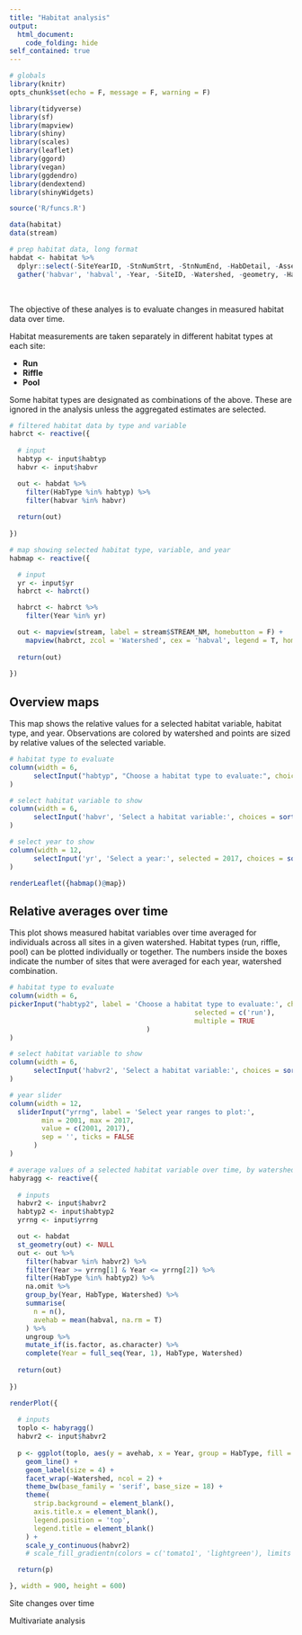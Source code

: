 ```yaml
---
title: "Habitat analysis"
output: 
  html_document:
    code_folding: hide
self_contained: true
---
```


```r
# globals
library(knitr)
opts_chunk$set(echo = F, message = F, warning = F)

library(tidyverse)
library(sf)
library(mapview)
library(shiny)
library(scales)
library(leaflet)
library(ggord)
library(vegan)
library(ggdendro)
library(dendextend)
library(shinyWidgets)

source('R/funcs.R')

data(habitat)
data(stream)

# prep habitat data, long format 
habdat <- habitat %>% 
  dplyr::select(-SiteYearID, -StnNumStrt, -StnNumEnd, -HabDetail, -AssessDate) %>% 
  gather('habvar', 'habval', -Year, -SiteID, -Watershed, -geometry, -HabType)

```

<br>

The objective of these analyes is to evaluate changes in measured habitat data over time.  

Habitat measurements are taken separately in different habitat types at each site:

* __Run__
* __Riffle__
* __Pool__

Some habitat types are designated as combinations of the above.  These are ignored in the analysis unless the aggregated estimates are selected.  

```r
# filtered habitat data by type and variable
habrct <- reactive({
  
  # input
  habtyp <- input$habtyp
  habvr <- input$habvr

  out <- habdat %>% 
    filter(HabType %in% habtyp) %>% 
    filter(habvar %in% habvr)
  
  return(out)
  
})

# map showing selected habitat type, variable, and year
habmap <- reactive({

  # input
  yr <- input$yr
  habrct <- habrct()

  habrct <- habrct %>% 
    filter(Year %in% yr)

  out <- mapview(stream, label = stream$STREAM_NM, homebutton = F) +
    mapview(habrct, zcol = 'Watershed', cex = 'habval', legend = T, homebutton = F)
  
  return(out)
  
})
```

## Overview maps

This map shows the relative values for a selected habitat variable, habitat type, and year. Observations are colored by watershed and points are sized by relative values of the selected variable.

```r
# habitat type to evaluate
column(width = 6,
      selectInput("habtyp", "Choose a habitat type to evaluate:", choices = c('run', 'riffle', 'pool'))
)

# select habitat variable to show
column(width = 6,
      selectInput('habvr', 'Select a habitat variable:', choices = sort(unique(habdat$habvar)))
)

# select year to show
column(width = 12,
      selectInput('yr', 'Select a year:', selected = 2017, choices = sort(unique(habdat$Year)))
)
```

```r
renderLeaflet({habmap()@map})
```

## Relative averages over time

This plot shows measured habitat variables over time averaged for individuals across all sites in a given watershed. Habitat types (run, riffle, pool) can be plotted individually or together.  The numbers inside the boxes indicate the number of sites that were averaged for each year, watershed combination.

```r
# habitat type to evaluate
column(width = 6, 
pickerInput("habtyp2", label = 'Choose a habitat type to evaluate:', choices = c('run', 'riffle', 'pool'),
                                              selected = c('run'),
                                              multiple = TRUE
                                  )
)

# select habitat variable to show
column(width = 6,
      selectInput('habvr2', 'Select a habitat variable:', choices = sort(unique(habdat$habvar)))
)

# year slider
column(width = 12, 
  sliderInput("yrrng", label = 'Select year ranges to plot:',  
        min = 2001, max = 2017, 
        value = c(2001, 2017),
        sep = '', ticks = FALSE
      )
)
```

```r
# average values of a selected habitat variable over time, by watershed
habyragg <- reactive({
  
  # inputs
  habvr2 <- input$habvr2
  habtyp2 <- input$habtyp2
  yrrng <- input$yrrng

  out <- habdat
  st_geometry(out) <- NULL
  out <- out %>% 
    filter(habvar %in% habvr2) %>% 
    filter(Year >= yrrng[1] & Year <= yrrng[2]) %>% 
    filter(HabType %in% habtyp2) %>% 
    na.omit %>%
    group_by(Year, HabType, Watershed) %>% 
    summarise(
      n = n(), 
      avehab = mean(habval, na.rm = T)
    ) %>% 
    ungroup %>% 
    mutate_if(is.factor, as.character) %>% 
    complete(Year = full_seq(Year, 1), HabType, Watershed)
  
  return(out)
  
})
```

```r
renderPlot({
  
  # inputs
  toplo <- habyragg()
  habvr2 <- input$habvr2
  
  p <- ggplot(toplo, aes(y = avehab, x = Year, group = HabType, fill = HabType, label = n)) +
    geom_line() +
    geom_label(size = 4) +
    facet_wrap(~Watershed, ncol = 2) +
    theme_bw(base_family = 'serif', base_size = 18) +
    theme(
      strip.background = element_blank(),
      axis.title.x = element_blank(),
      legend.position = 'top', 
      legend.title = element_blank()
    ) +
    scale_y_continuous(habvr2) 
    # scale_fill_gradientn(colors = c('tomato1', 'lightgreen'), limits = c(0, 100))

  return(p)

}, width = 900, height = 600)

```

Site changes over time

Multivariate analysis 


